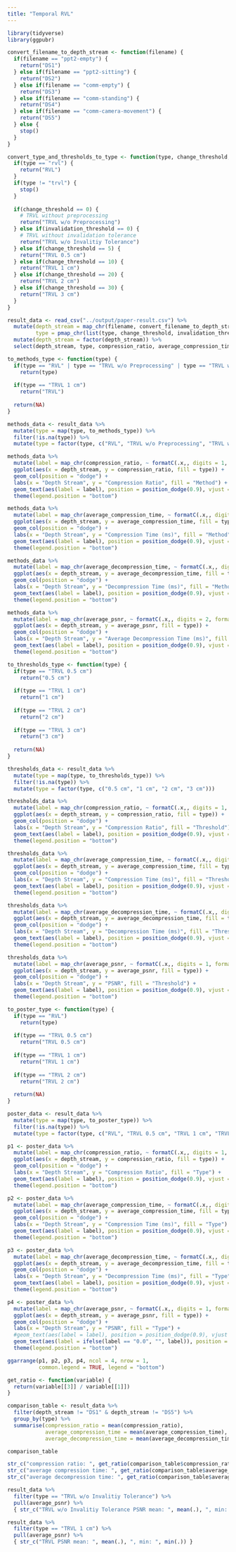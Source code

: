 ---
title: "Temporal RVL"
---

```{r}
library(tidyverse)
library(ggpubr)

convert_filename_to_depth_stream <- function(filename) {
  if(filename == "ppt2-empty") {
    return("DS1")
  } else if(filename == "ppt2-sitting") {
    return("DS2")
  } else if(filename == "comm-empty") {
    return("DS3")
  } else if(filename == "comm-standing") {
    return("DS4")
  } else if(filename == "comm-camera-movement") {
    return("DS5")
  } else {
    stop()
  }
}

convert_type_and_thresholds_to_type <- function(type, change_threshold, invalidation_threshold) {
  if(type == "rvl") {
    return("RVL")
  }
  if(type != "trvl") {
    stop()
  }
  
  if(change_threshold == 0) {
    # TRVL without preprocessing
    return("TRVL w/o Preprocessing")
  } else if(invalidation_threshold == 0) {
    # TRVL without invalidation tolerance
    return("TRVL w/o Invalitiy Tolerance")
  } else if(change_threshold == 5) {
    return("TRVL 0.5 cm")
  } else if(change_threshold == 10) {
    return("TRVL 1 cm")
  } else if(change_threshold == 20) {
    return("TRVL 2 cm")
  } else if(change_threshold == 30) {
    return("TRVL 3 cm")
  }
}

result_data <- read_csv("../output/paper-result.csv") %>%
  mutate(depth_stream = map_chr(filename, convert_filename_to_depth_stream),
         type = pmap_chr(list(type, change_threshold, invalidation_threshold), convert_type_and_thresholds_to_type)) %>%
  mutate(depth_stream = factor(depth_stream)) %>%
  select(depth_stream, type, compression_ratio, average_compression_time, average_decompression_time, average_psnr)
```

```{r paper-methods, fig.width=6, fig.height=5}
to_methods_type <- function(type) {
  if(type == "RVL" | type == "TRVL w/o Preprocessing" | type == "TRVL w/o Invalitiy Tolerance")
    return(type)
  
  if(type == "TRVL 1 cm")
    return("TRVL")
  
  return(NA)
}

methods_data <- result_data %>%
  mutate(type = map(type, to_methods_type)) %>%
  filter(!is.na(type)) %>%
  mutate(type = factor(type, c("RVL", "TRVL w/o Preprocessing", "TRVL w/o Invalitiy Tolerance", "TRVL")))

methods_data %>%
  mutate(label = map_chr(compression_ratio, ~ formatC(.x,, digits = 1, format = "f"))) %>%
  ggplot(aes(x = depth_stream, y = compression_ratio, fill = type)) +
  geom_col(position = "dodge") +
  labs(x = "Depth Stream", y = "Compression Ratio", fill = "Method") +
  geom_text(aes(label = label), position = position_dodge(0.9), vjust = -0.4) +
  theme(legend.position = "bottom")

methods_data %>%
  mutate(label = map_chr(average_compression_time, ~ formatC(.x,, digits = 1, format = "f"))) %>%
  ggplot(aes(x = depth_stream, y = average_compression_time, fill = type)) +
  geom_col(position = "dodge") +
  labs(x = "Depth Stream", y = "Compression Time (ms)", fill = "Method") +
  geom_text(aes(label = label), position = position_dodge(0.9), vjust = -0.4) +
  theme(legend.position = "bottom")

methods_data %>%
  mutate(label = map_chr(average_decompression_time, ~ formatC(.x,, digits = 1, format = "f"))) %>%
  ggplot(aes(x = depth_stream, y = average_decompression_time, fill = type)) +
  geom_col(position = "dodge") +
  labs(x = "Depth Stream", y = "Decompression Time (ms)", fill = "Method") +
  geom_text(aes(label = label), position = position_dodge(0.9), vjust = -0.4) +
  theme(legend.position = "bottom")

methods_data %>%
  mutate(label = map_chr(average_psnr, ~ formatC(.x,, digits = 2, format = "f"))) %>%
  ggplot(aes(x = depth_stream, y = average_psnr, fill = type)) +
  geom_col(position = "dodge") +
  labs(x = "Depth Stream", y = "Average Decompression Time (ms)", fill = "Method") +
  geom_text(aes(label = label), position = position_dodge(0.9), vjust = -0.4) +
  theme(legend.position = "bottom")
```

```{r paper-thresholds, fig.width=6, fig.height=5}
to_thresholds_type <- function(type) {
  if(type == "TRVL 0.5 cm")
    return("0.5 cm")
  
  if(type == "TRVL 1 cm")
    return("1 cm")
  
  if(type == "TRVL 2 cm")
    return("2 cm")
  
  if(type == "TRVL 3 cm")
    return("3 cm")
  
  return(NA)
}

thresholds_data <- result_data %>%
  mutate(type = map(type, to_thresholds_type)) %>%
  filter(!is.na(type)) %>%
  mutate(type = factor(type, c("0.5 cm", "1 cm", "2 cm", "3 cm")))

thresholds_data %>%
  mutate(label = map_chr(compression_ratio, ~ formatC(.x,, digits = 1, format = "f"))) %>%
  ggplot(aes(x = depth_stream, y = compression_ratio, fill = type)) +
  geom_col(position = "dodge") +
  labs(x = "Depth Stream", y = "Compression Ratio", fill = "Threshold") +
  geom_text(aes(label = label), position = position_dodge(0.9), vjust = -0.4) +
  theme(legend.position = "bottom")

thresholds_data %>%
  mutate(label = map_chr(average_compression_time, ~ formatC(.x,, digits = 1, format = "f"))) %>%
  ggplot(aes(x = depth_stream, y = average_compression_time, fill = type)) +
  geom_col(position = "dodge") +
  labs(x = "Depth Stream", y = "Compression Time (ms)", fill = "Threshold") +
  geom_text(aes(label = label), position = position_dodge(0.9), vjust = -0.4) +
  theme(legend.position = "bottom")

thresholds_data %>%
  mutate(label = map_chr(average_decompression_time, ~ formatC(.x,, digits = 1, format = "f"))) %>%
  ggplot(aes(x = depth_stream, y = average_decompression_time, fill = type)) +
  geom_col(position = "dodge") +
  labs(x = "Depth Stream", y = "Decompression Time (ms)", fill = "Threshold") +
  geom_text(aes(label = label), position = position_dodge(0.9), vjust = -0.4) +
  theme(legend.position = "bottom")

thresholds_data %>%
  mutate(label = map_chr(average_psnr, ~ formatC(.x,, digits = 1, format = "f"))) %>%
  ggplot(aes(x = depth_stream, y = average_psnr, fill = type)) +
  geom_col(position = "dodge") +
  labs(x = "Depth Stream", y = "PSNR", fill = "Threshold") +
  geom_text(aes(label = label), position = position_dodge(0.9), vjust = -0.4) +
  theme(legend.position = "bottom")
```

```{r poster, fig.width=12, fig.height=3.5}
to_poster_type <- function(type) {
  if(type == "RVL")
    return(type)
  
  if(type == "TRVL 0.5 cm")
    return("TRVL 0.5 cm")
  
  if(type == "TRVL 1 cm")
    return("TRVL 1 cm")
  
  if(type == "TRVL 2 cm")
    return("TRVL 2 cm")
  
  return(NA)
}

poster_data <- result_data %>%
  mutate(type = map(type, to_poster_type)) %>%
  filter(!is.na(type)) %>%
  mutate(type = factor(type, c("RVL", "TRVL 0.5 cm", "TRVL 1 cm", "TRVL 2 cm")))

p1 <- poster_data %>%
  mutate(label = map_chr(compression_ratio, ~ formatC(.x,, digits = 1, format = "f"))) %>%
  ggplot(aes(x = depth_stream, y = compression_ratio, fill = type)) +
  geom_col(position = "dodge") +
  labs(x = "Depth Stream", y = "Compression Ratio", fill = "Type") +
  geom_text(aes(label = label), position = position_dodge(0.9), vjust = -0.1) +
  theme(legend.position = "bottom")

p2 <- poster_data %>%
  mutate(label = map_chr(average_compression_time, ~ formatC(.x,, digits = 1, format = "f"))) %>%
  ggplot(aes(x = depth_stream, y = average_compression_time, fill = type)) +
  geom_col(position = "dodge") +
  labs(x = "Depth Stream", y = "Compression Time (ms)", fill = "Type") +
  geom_text(aes(label = label), position = position_dodge(0.9), vjust = -0.1) +
  theme(legend.position = "bottom")

p3 <- poster_data %>%
  mutate(label = map_chr(average_decompression_time, ~ formatC(.x,, digits = 1, format = "f"))) %>%
  ggplot(aes(x = depth_stream, y = average_decompression_time, fill = type)) +
  geom_col(position = "dodge") +
  labs(x = "Depth Stream", y = "Decompression Time (ms)", fill = "Type") +
  geom_text(aes(label = label), position = position_dodge(0.9), vjust = -0.1) +
  theme(legend.position = "bottom")

p4 <- poster_data %>%
  mutate(label = map_chr(average_psnr, ~ formatC(.x,, digits = 1, format = "f"))) %>%
  ggplot(aes(x = depth_stream, y = average_psnr, fill = type)) +
  geom_col(position = "dodge") +
  labs(x = "Depth Stream", y = "PSNR", fill = "Type") +
  #geom_text(aes(label = label), position = position_dodge(0.9), vjust = -0.4) +
  geom_text(aes(label = ifelse(label == "0.0", "", label)), position = position_dodge(0.9), vjust = -0.1) +
  theme(legend.position = "bottom")

ggarrange(p1, p2, p3, p4, ncol = 4, nrow = 1,
          common.legend = TRUE, legend = "bottom")
```

```{r}
get_ratio <- function(variable) {
  return(variable[[3]] / variable[[1]])
}

comparison_table <- result_data %>%
  filter(depth_stream != "DS1" & depth_stream != "DS5") %>%
  group_by(type) %>%
  summarise(compression_ratio = mean(compression_ratio),
            average_compression_time = mean(average_compression_time),
            average_decompression_time = mean(average_decompression_time))

comparison_table

str_c("compression ratio: ", get_ratio(comparison_table$compression_ratio))
str_c("average compression time: ", get_ratio(comparison_table$average_compression_time))
str_c("average decompression time: ", get_ratio(comparison_table$average_decompression_time))

result_data %>%
  filter(type == "TRVL w/o Invalitiy Tolerance") %>%
  pull(average_psnr) %>%
  { str_c("TRVL w/o Invalitiy Tolerance PSNR mean: ", mean(.), ", min: ", min(.)) }

result_data %>%
  filter(type == "TRVL 1 cm") %>%
  pull(average_psnr) %>%
  { str_c("TRVL PSNR mean: ", mean(.), ", min: ", min(.)) }
```
